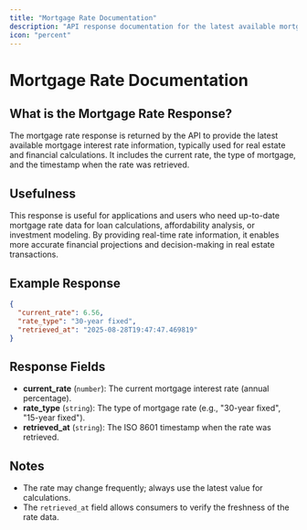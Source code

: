 ```yaml
---
title: "Mortgage Rate Documentation"
description: "API response documentation for the latest available mortgage interest rate, including structure, fields, and example output."
icon: "percent"
---
```


# Mortgage Rate Documentation

## What is the Mortgage Rate Response?

The mortgage rate response is returned by the API to provide the latest available mortgage interest rate information, typically used for real estate and financial calculations. It includes the current rate, the type of mortgage, and the timestamp when the rate was retrieved.

## Usefulness

This response is useful for applications and users who need up-to-date mortgage rate data for loan calculations, affordability analysis, or investment modeling. By providing real-time rate information, it enables more accurate financial projections and decision-making in real estate transactions.

## Example Response

```json
{
  "current_rate": 6.56,
  "rate_type": "30-year fixed",
  "retrieved_at": "2025-08-28T19:47:47.469819"
}
```

## Response Fields

- **current_rate** (`number`): The current mortgage interest rate (annual percentage).
- **rate_type** (`string`): The type of mortgage rate (e.g., "30-year fixed", "15-year fixed").
- **retrieved_at** (`string`): The ISO 8601 timestamp when the rate was retrieved.

## Notes

- The rate may change frequently; always use the latest value for calculations.
- The `retrieved_at` field allows consumers to verify the freshness of the rate data.